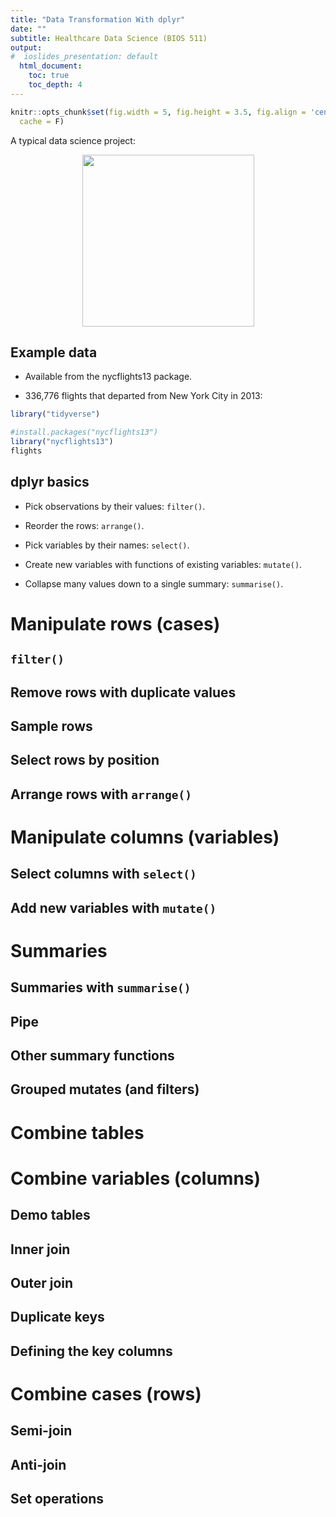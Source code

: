 ```yaml
---
title: "Data Transformation With dplyr"
date: ""
subtitle: Healthcare Data Science (BIOS 511)
output:
#  ioslides_presentation: default
  html_document:
    toc: true
    toc_depth: 4  
---
```


```r
knitr::opts_chunk$set(fig.width = 5, fig.height = 3.5, fig.align = 'center',
  cache = F)
```



A typical data science project:

<p align="center">
<img src="./data-science-wrangle.png" height="275">
</p>

## Example data

- Available from the nycflights13 package. 

- 336,776 flights that departed from New York City in 2013:
```r
library("tidyverse")
```

```r
#install.packages("nycflights13")
library("nycflights13")
flights
```

## dplyr basics

* Pick observations by their values: `filter()`.

* Reorder the rows: `arrange()`.

* Pick variables by their names: `select()`.

* Create new variables with functions of existing variables: `mutate()`.

* Collapse many values down to a single summary: `summarise()`.

# Manipulate rows (cases)

## `filter()`

<!-- - Flights on Jan 1st: -->
<!--     ```{r} -->
<!--     # same as filter(flights, month == 1 & day == 1) -->
<!--     filter(flights, month == 1, day == 1) -->
<!--     ``` -->

<!-- ---- -->

<!-- - Flights in Nov or Dec: -->
<!--     ```{r} -->
<!--     filter(flights, month == 11 | month == 12) -->
<!--     ``` -->

## Remove rows with duplicate values

<!-- - One row from each month: -->
<!--     ```{r} -->
<!--     distinct(flights, month, .keep_all = TRUE) -->
<!--     ``` -->

## Sample rows

<!-- - Randomly select `n` rows: -->
<!--     ```{r} -->
<!--     sample_n(flights, 10, replace = TRUE) -->
<!--     ``` -->

<!-- ---- -->

<!-- - Randomly select fraction of rows: -->
<!--     ```{r} -->
<!--     sample_frac(flights, 0.1, replace = TRUE) -->
<!--     ``` -->

## Select rows by position 

<!-- - Select rows by position: -->
<!--     ```{r} -->
<!--     slice(flights, 1:5) -->
<!--     ``` -->

<!-- ---- -->

<!-- - Top `n` rows: -->
<!--     ```{r} -->
<!--     top_n(flights, 5) -->
<!--     ``` -->

## Arrange rows with `arrange()`

<!-- - Sort in ascending order: -->
<!--     ```{r} -->
<!--     arrange(flights, year, month, day) -->
<!--     ``` -->

<!-- ---- -->

<!-- - Sort in descending order: -->
<!--     ```{r} -->
<!--     arrange(flights, desc(arr_delay)) -->
<!--     ``` -->

# Manipulate columns (variables)

## Select columns with `select()`

<!-- - Select columns by variable name: -->
<!--     ```{r} -->
<!--     select(flights, year, month, day) -->
<!--     ``` -->

<!-- ---- -->

<!-- - Select columns between two variables: -->
<!--     ```{r} -->
<!--     select(flights, year:day) -->
<!--     ``` -->

<!-- ---- -->

<!-- - Select columns _except_ those between two variables: -->
<!--     ```{r, } -->
<!--     select(flights, -(year:day)) -->
<!--     ``` -->

<!-- ---- -->

<!-- - Select columns by positions: -->
<!--     ```{r} -->
<!--     select(flights, seq(1, 10, by = 2)) -->
<!--     ``` -->

<!-- ---- -->

<!-- - Move variables to the start of data frame: -->
<!--     ```{r, } -->
<!--     select(flights, time_hour, air_time, everything()) -->
<!--     ``` -->

<!-- ---- -->

<!-- - Helper functions. -->

<!--     * `starts_with("abc")`: matches names that begin with “abc”. -->

<!--     * `ends_with("xyz")`: matches names that end with “xyz”. -->

<!--     * `contains("ijk")`: matches names that contain “ijk”. -->

<!--     * `matches("(.)\\1")`: selects variables that match a regular expression. -->

<!--     * `num_range("x", 1:3)`: matches x1, x2 and x3. -->

<!--     * `one_of()` -->

## Add new variables with `mutate()`

<!-- - Add variables `gain` and `speed`: -->
<!--     ```{r, results = 'hide'} -->
<!--     flights_sml <-  -->
<!--       select(flights, year:day, ends_with("delay"), distance, air_time) -->
<!--     ``` -->
<!--     ```{r} -->
<!--     mutate(flights_sml, -->
<!--       gain = arr_delay - dep_delay, -->
<!--       speed = distance / air_time * 60 -->
<!--     ) -->
<!--     ``` -->

<!-- ---- -->

<!-- - Refer to columns that you’ve just created: -->
<!--     ```{r} -->
<!--     mutate(flights_sml, -->
<!--       gain = arr_delay - dep_delay, -->
<!--       hours = air_time / 60, -->
<!--       gain_per_hour = gain / hours -->
<!--     ) -->
<!--     ``` -->

<!-- ---- -->

<!-- - Only keep the new variables by `transmute()`: -->
<!--     ```{r} -->
<!--     transmute(flights, -->
<!--       gain = arr_delay - dep_delay, -->
<!--       hours = air_time / 60, -->
<!--       gain_per_hour = gain / hours -->
<!--     ) -->
<!--     ``` -->

<!-- ---- -->

<!-- - `mutate_all()`: apply funs to all columns. -->
<!--     ```{r, eval = FALSE} -->
<!--     mutate_all(data, funs(log(.), log2(.))) -->
<!--     ``` -->

<!-- - `mutate_at()`: apply funs to specifc columns. -->
<!--     ```{r, eval = FALSE} -->
<!--     mutate_at(data, vars(-Species), funs(log(.))) -->
<!--     ``` -->

<!-- - `mutate_if()`: apply funs of one type -->
<!--     ```{r, eval = FALSE} -->
<!--     mutate_if(data, is.numeric, funs(log(.))) -->
<!--     ``` -->

# Summaries

## Summaries with `summarise()`

<!-- - Mean of a variable: -->
<!--     ```{r} -->
<!--     summarise(flights, delay = mean(dep_delay, na.rm = TRUE)) -->
<!--     ``` -->

<!-- ---- -->

<!-- - Convert a tibble into a grouped tibble: -->
<!--     ```{r} -->
<!--     (by_day <- group_by(flights, year, month, day)) -->
<!--     ``` -->

<!-- ---- -->

<!-- - Grouped summaries: -->
<!--     ```{r} -->
<!--     summarise(by_day, delay = mean(dep_delay, na.rm = TRUE)) -->
<!--     ``` -->

## Pipe

<!-- - Consider following analysis: -->
<!--     ```{r, message = FALSE} -->
<!--     by_dest <- group_by(flights, dest) -->
<!--     delay <- summarise(by_dest, count = n(), -->
<!--       dist = mean(distance, na.rm = TRUE), -->
<!--       delay = mean(arr_delay, na.rm = TRUE) -->
<!--     ) -->
<!--     (delay <- filter(delay, count > 20, dest != "HNL")) -->
<!--     ``` -->

<!-- ---- -->

<!-- - Cleaner code using pipe `%>%`: -->
<!--     ```{r} -->
<!--     (delays <- flights %>%  -->
<!--       group_by(dest) %>%  -->
<!--       summarise( -->
<!--         count = n(), -->
<!--         dist = mean(distance, na.rm = TRUE), -->
<!--         delay = mean(arr_delay, na.rm = TRUE) -->
<!--       ) %>%  -->
<!--       filter(count > 20, dest != "HNL")) -->
<!--     ``` -->

<!-- ---- -->

<!-- - Unfortunately ggplot2 does **not** use pipe. -->
<!--     ```{r} -->
<!--     ggplot(data = delays, mapping = aes(x = dist, y = delay)) + -->
<!--       geom_point(aes(size = count), alpha = 1/3) + geom_smooth(se = FALSE) -->
<!--     ``` -->

## Other summary functions

<!-- - Location: `mean(x)`, `median(x)`. -->
<!--     ```{r, result = 'hold'} -->
<!--     not_cancelled <- flights %>% filter(!is.na(dep_delay), !is.na(arr_delay)) -->
<!--     ``` -->
<!--     ```{r} -->
<!--     not_cancelled %>%  -->
<!--       group_by(year, month, day) %>%  -->
<!--       summarise( -->
<!--         avg_delay1 = mean(arr_delay), -->
<!--         avg_delay2 = mean(arr_delay[arr_delay > 0]) # the average positive delay -->
<!--       ) -->
<!--     ``` -->

<!-- ---- -->

<!-- - Spread: `sd(x)`, `IQR(x)`, `mad(x)`. -->
<!--     ```{r} -->
<!--     not_cancelled %>%  -->
<!--       group_by(dest) %>%  -->
<!--       summarise(distance_sd = sd(distance)) %>%  -->
<!--       arrange(desc(distance_sd)) -->
<!--     ``` -->

<!-- ---- -->

<!-- - Rank: `min(x)`, `quantile(x, 0.25)`, `max(x)`. -->
<!--     ```{r} -->
<!--     # When do the first and last flights leave each day? -->
<!--     not_cancelled %>%  -->
<!--       group_by(year, month, day) %>%  -->
<!--       summarise( -->
<!--         first = min(dep_time), -->
<!--         last = max(dep_time) -->
<!--       ) -->
<!--     ``` -->

<!-- ---- -->

<!-- - Position: `first(x)`, `nth(x, 2)`, `last(x)`. -->
<!--     ```{r} -->
<!--     not_cancelled %>%  -->
<!--       group_by(year, month, day) %>%  -->
<!--       summarise( -->
<!--         first_dep = first(dep_time),  -->
<!--         last_dep = last(dep_time) -->
<!--       ) -->
<!--     ``` -->

<!-- ---- -->

<!-- - Count: `n(x)`, `sum(!is.na(x))`, `n_distinct(x)`. -->
<!--     ```{r} -->
<!--     # Which destinations have the most carriers? -->
<!--     not_cancelled %>%  -->
<!--       group_by(dest) %>%  -->
<!--       summarise(carriers = n_distinct(carrier)) %>%  -->
<!--       arrange(desc(carriers)) -->
<!--     ``` -->

<!-- ---- -->

<!-- -  -->
<!--     ```{r} -->
<!--     not_cancelled %>%  -->
<!--       count(dest) -->
<!--     ``` -->

<!-- ----  -->

<!-- -  -->
<!--     ```{r} -->
<!--     not_cancelled %>%  -->
<!--       count(tailnum, wt = distance) -->
<!--     ``` -->

<!-- ---- -->

<!-- - -->
<!--     ```{r} -->
<!--     # How many flights left before 5am? (these usually indicate delayed -->
<!--     # flights from the previous day) -->
<!--     not_cancelled %>%  -->
<!--       group_by(year, month, day) %>%  -->
<!--       summarise(n_early = sum(dep_time < 500)) -->
<!--     ``` -->

<!-- ---- -->

<!-- - -->
<!--     ```{r} -->
<!--     # What proportion of flights are delayed by more than an hour? -->
<!--     not_cancelled %>%  -->
<!--       group_by(year, month, day) %>%  -->
<!--       summarise(hour_perc = mean(arr_delay > 60)) -->
<!--     ``` -->

## Grouped mutates (and filters)

<!-- - Find the worst members of each group: -->
<!--     ```{r} -->
<!--     flights_sml %>%  -->
<!--       group_by(year, month, day) %>% -->
<!--       filter(rank(desc(arr_delay)) < 10) -->
<!--     ``` -->

<!-- ---- -->

<!-- - Find all groups bigger than a threshold: -->
<!--     ```{r} -->
<!--     (popular_dests <- flights %>%  -->
<!--       group_by(dest) %>%  -->
<!--       filter(n() > 365)) -->
<!--     ``` -->

<!-- ---- -->

<!-- - Standardise to compute per group metrics: -->
<!--     ```{r} -->
<!--     popular_dests %>%  -->
<!--       filter(arr_delay > 0) %>%  -->
<!--       mutate(prop_delay = arr_delay / sum(arr_delay)) %>%  -->
<!--       select(year:day, dest, arr_delay, prop_delay) -->
<!--     ``` -->

# Combine tables

<!-- ##  -->

<!-- nycflights13 has >1 tables: -->

<!-- - We already know a lot about flights: -->
<!--     ```{r} -->
<!--     flights -->
<!--     ``` -->

<!-- ---- -->

<!-- - airlines: -->
<!--     ```{r} -->
<!--     airlines -->
<!--     ``` -->

<!-- ---- -->

<!-- - airports: -->
<!--     ```{r} -->
<!--     airports -->
<!--     ``` -->

<!-- ---- -->

<!-- - planes: -->
<!--     ```{r} -->
<!--     planes -->
<!--     ``` -->

<!-- ---- -->

<!-- - Weather: -->
<!--     ```{r} -->
<!--     weather -->
<!--     ``` -->

<!-- ## Relational data -->

<!-- <p align="center"> -->
<!-- <img src="./relational-nycflights.png" height="375"> -->
<!-- </p> -->

<!-- ## Keys -->

<!-- - A **primary key** uniquely identifies an observation in its own table. -->

<!-- - A **foreign key** uniquely identifies an observation in another table. -->

# Combine variables (columns)

## Demo tables

<!-- - -->
<!--     ```{r} -->
<!--     x <- tribble( -->
<!--       ~key, ~val_x, -->
<!--          1, "x1", -->
<!--          2, "x2", -->
<!--          3, "x3" -->
<!--     ) -->
<!--     y <- tribble( -->
<!--       ~key, ~val_y, -->
<!--          1, "y1", -->
<!--          2, "y2", -->
<!--          4, "y3" -->
<!--     ) -->
<!--     ``` -->

## Inner join

<!-- - An **inner join** matches pairs of observations whenever their keys are equal: -->

<!-- <p align="center"> -->
<!-- <img src="./join-inner.png" height="150"> -->
<!-- </p> -->

<!-- -  -->
<!--     ```{r} -->
<!--     inner_join(x, y, by = "key") -->
<!--     ``` -->
<!-- Same as -->
<!--     ```{r, eval = FALSE} -->
<!--     x %>% inner_join(y, by = "key") -->
<!--     ``` -->

## Outer join

<!-- - An **outer join** keeps observations that appear in at least one of the tables.  -->

<!-- - Three types of outer joins: -->

<!--     - A **left join** keeps all observations in `x`. -->

<!--     - A **right join** keeps all observations in `y`. -->

<!--     - A **full join** keeps all observations in `x` or `y`. -->

<!--     <p align="center"> -->
<!--     <img src="./join-outer.png" height="275"> -->
<!--     </p> -->
    
## Duplicate keys

<!-- - One table has duplicate keys. -->

<!--     <p align="center"> -->
<!--     <img src="./join-one-to-many.png" height="200"> -->
<!--     </p> -->

<!-- ----     -->

<!-- -  -->
<!--     ```{r} -->
<!--     x <- tribble( -->
<!--       ~key, ~val_x, -->
<!--          1, "x1", -->
<!--          2, "x2", -->
<!--          2, "x3", -->
<!--          1, "x4" -->
<!--     ) -->
<!--     y <- tribble( -->
<!--       ~key, ~val_y, -->
<!--          1, "y1", -->
<!--          2, "y2" -->
<!--     ) -->
<!--     left_join(x, y, by = "key") -->
<!--     ``` -->

<!-- ---- -->

<!-- - Both tables have duplicate keys. You get all possible combinations, the Cartesian product: -->

<!--     <p align="center"> -->
<!--     <img src="./join-many-to-many.png" height="250"> -->
<!--     </p> -->

<!-- ---- -->

<!-- -  -->
<!--     ```{r} -->
<!--     x <- tribble( -->
<!--       ~key, ~val_x, -->
<!--          1, "x1", -->
<!--          2, "x2", -->
<!--          2, "x3", -->
<!--          3, "x4" -->
<!--     ) -->
<!--     y <- tribble( -->
<!--       ~key, ~val_y, -->
<!--          1, "y1", -->
<!--          2, "y2", -->
<!--          2, "y3", -->
<!--          3, "y4" -->
<!--     ) -->
<!--     left_join(x, y, by = "key") -->
<!--     ``` -->

<!-- ---- -->

<!-- - Let's create a narrower table from the flights data: -->
<!--     ```{r} -->
<!--     flights2 <- flights %>%  -->
<!--       select(year:day, hour, origin, dest, tailnum, carrier) -->
<!--     flights2 -->
<!--     ``` -->

## Defining the key columns

<!-- - `by = NULL` (default): use all variables that appear in both tables: -->
<!--     ```{r} -->
<!--     # same as: flights2 %>% left_join(weather) -->
<!--     left_join(flights2, weather) -->
<!--     ``` -->

<!-- ---- -->

<!-- - `by = "x"`: use the common variable `x`: -->
<!--     ```{r} -->
<!--     # same as: flights2 %>% left_join(weather) -->
<!--     left_join(flights2, planes, by = "tailnum") -->
<!--     ``` -->

<!-- ---- -->

<!-- - `by = c("a" = "b")`: match variable `a` in table `x` to the variable `b` in table `y`. -->
<!--     ```{r} -->
<!--     # same as: flights2 %>% left_join(weather) -->
<!--     left_join(flights2, airports, by = c("dest" = "faa")) -->
<!--     ``` -->

# Combine cases (rows)

<!-- ---- -->

<!-- - Top 10 most popular destinations: -->
<!--     ```{r} -->
<!--     top_dest <- flights %>% -->
<!--       count(dest, sort = TRUE) %>% -->
<!--       head(10) -->
<!--     top_dest -->
<!--     ``` -->

<!-- - How to filter the cases that fly to these destinations?      -->

## Semi-join

<!-- - `semi_join(x, y)` keesp the rows in `x` that have a match in `y`. -->

<!--     <p align="center"> -->
<!--     <img src="./join-semi.png" height="200"> -->
<!--     </p> -->

<!-- - Useful to see what will be joined. -->

<!-- ---- -->

<!-- - -->
<!--     ```{r} -->
<!--     semi_join(flights, top_dest) -->
<!--     ``` -->

## Anti-join

<!-- - `anti_join(x, y)` keeps the rows that don’t have a match. -->

<!--     <p align="center"> -->
<!--     <img src="./join-anti.png" height="200"> -->
<!--     </p> -->

<!-- - Useful to see what will not be joined. -->

<!-- ---- -->

<!-- - -->
<!--     ```{r} -->
<!--     flights %>%  -->
<!--       anti_join(planes, by = "tailnum") %>% -->
<!--       count(tailnum, sort = TRUE) -->
<!--     ``` -->

## Set operations

<!-- - Generate two tables: -->
<!--     ```{r} -->
<!--     df1 <- tribble( -->
<!--       ~x, ~y, -->
<!--        1,  1, -->
<!--        2,  1 -->
<!--     ) -->
<!--     df2 <- tribble( -->
<!--       ~x, ~y, -->
<!--        1,  1, -->
<!--        1,  2 -->
<!--     ) -->
<!--     ``` -->

<!-- ---- -->

<!-- - `bind_rows(x, y)` stacks table `x` one on top of `y`.  -->
<!--     ```{r} -->
<!--     bind_rows(df1, df2) -->
<!--     ``` -->

<!-- - `intersect(x, y)` returns rows that appear in both `x` and `y`. -->
<!--     ```{r} -->
<!--     intersect(df1, df2) -->
<!--     ``` -->

<!-- ---- -->

<!-- - `union(x, y)` returns unique observations in `x` and `y`. -->
<!--     ```{r} -->
<!--     union(df1, df2) -->
<!--     ``` -->

<!-- ---- -->

<!-- - `setdiff(x, y)` returns rows that appear in `x` but not in `y`. -->
<!--     ```{r} -->
<!--     setdiff(df1, df2) -->
<!--     ``` -->
<!--     ```{r} -->
<!--     setdiff(df2, df1) -->
<!--     ``` -->
